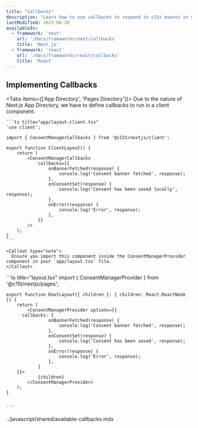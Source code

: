 ```yaml
---
title: "Callbacks"
description: "Learn how to use callbacks to respond to c15t events in your Next.js application."
lastModified: 2025-08-20
availableIn:
  - framework: 'next'
    url: '/docs/frameworks/next/callbacks'
    title: 'Next.js'
  - framework: 'react'
    url: '/docs/frameworks/react/callbacks'
    title: 'React'
---
```


## Implementing Callbacks

<Tabs items={['App Directory', 'Pages Directory']}>
  <Tab value="App Directory">
    Due to the nature of Next.js App Directory, we have to define callbacks to run in a client component.

    ```ts title="app/layout.client.tsx"
    'use client';

    import { ConsentManagerCallbacks } from '@c15t/nextjs/client';

    export function ClientLayout() {
    	return (
    		<ConsentManagerCallbacks
    			callbacks={{
    				onBannerFetched(response) {
    					console.log('Consent banner fetched', response);
    				},
    				onConsentSet(response) {
    					console.log('Consent has been saved locally', response);
    				},
    				onError(response) {
    					console.log('Error', response);
    				},
    			}}
    		/>
    	);
    }
    ```

    <Callout type="note">
      Ensure you import this component inside the ConsentManagerProvider component in your `app/layout.tsx` file.
    </Callout>
  </Tab>

  <Tab value="Pages Directory">
    ```ts title="layout.tsx"
    import { ConsentManagerProvider } from '@c15t/nextjs/pages';

    export function RootLayout({ children }: { children: React.ReactNode }) {
    	return (
    		<ConsentManagerProvider options={{
          callbacks: {
    				onBannerFetched(response) {
    					console.log('Consent banner fetched', response);
    				},
    				onConsentSet(response) {
    					console.log('Consent has been saved', response);
    				},
    				onError(response) {
    					console.log('Error', response);
    				},
    			}
        }}>
    			{children}
    		</ConsentManagerProvider>
    	);
    }


    ```
  </Tab>
</Tabs>

<include>../javascript/shared/available-callbacks.mdx</include>
